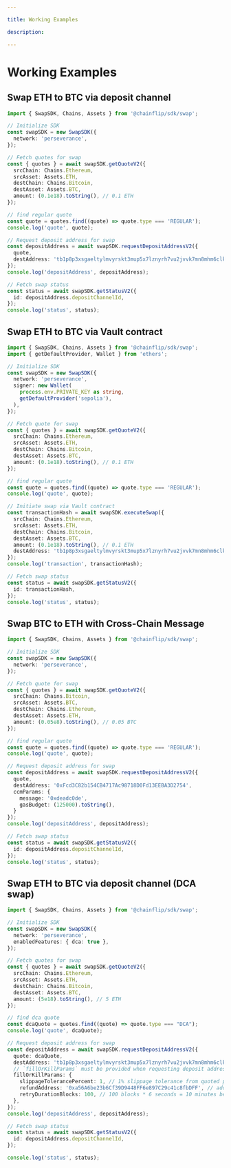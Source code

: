 ```yaml
---

title: Working Examples

description:

---
```


# Working Examples

## Swap ETH to BTC via deposit channel

```typescript copy
import { SwapSDK, Chains, Assets } from '@chainflip/sdk/swap';

// Initialize SDK
const swapSDK = new SwapSDK({
  network: 'perseverance',
});

// Fetch quotes for swap
const { quotes } = await swapSDK.getQuoteV2({
  srcChain: Chains.Ethereum,
  srcAsset: Assets.ETH,
  destChain: Chains.Bitcoin,
  destAsset: Assets.BTC,
  amount: (0.1e18).toString(), // 0.1 ETH
});

// find regular quote
const quote = quotes.find((quote) => quote.type === 'REGULAR');
console.log('quote', quote);

// Request deposit address for swap
const depositAddress = await swapSDK.requestDepositAddressV2({
  quote,
  destAddress: 'tb1p8p3xsgaeltylmvyrskt3mup5x7lznyrh7vu2jvvk7mn8mhm6clksl5k0sm',
});
console.log('depositAddress', depositAddress);

// Fetch swap status
const status = await swapSDK.getStatusV2({
  id: depositAddress.depositChannelId,
});
console.log('status', status);
```

## Swap ETH to BTC via Vault contract

```typescript copy
import { SwapSDK, Chains, Assets } from '@chainflip/sdk/swap';
import { getDefaultProvider, Wallet } from 'ethers';

// Initialize SDK
const swapSDK = new SwapSDK({
  network: 'perseverance',
  signer: new Wallet(
    process.env.PRIVATE_KEY as string,
    getDefaultProvider('sepolia'),
  ),
});

// Fetch quote for swap
const { quotes } = await swapSDK.getQuoteV2({
  srcChain: Chains.Ethereum,
  srcAsset: Assets.ETH,
  destChain: Chains.Bitcoin,
  destAsset: Assets.BTC,
  amount: (0.1e18).toString(), // 0.1 ETH
});

// find regular quote
const quote = quotes.find((quote) => quote.type === 'REGULAR');
console.log('quote', quote);

// Initiate swap via Vault contract
const transactionHash = await swapSDK.executeSwap({
  srcChain: Chains.Ethereum,
  srcAsset: Assets.ETH,
  destChain: Chains.Bitcoin,
  destAsset: Assets.BTC,
  amount: (0.1e18).toString(), // 0.1 ETH
  destAddress: 'tb1p8p3xsgaeltylmvyrskt3mup5x7lznyrh7vu2jvvk7mn8mhm6clksl5k0sm',
});
console.log('transaction', transactionHash);

// Fetch swap status
const status = await swapSDK.getStatusV2({
  id: transactionHash,
});
console.log('status', status);
```

## Swap BTC to ETH with Cross-Chain Message

```typescript copy
import { SwapSDK, Chains, Assets } from '@chainflip/sdk/swap';

// Initialize SDK
const swapSDK = new SwapSDK({
  network: 'perseverance',
});

// Fetch quote for swap
const { quotes } = await swapSDK.getQuoteV2({
  srcChain: Chains.Bitcoin,
  srcAsset: Assets.BTC,
  destChain: Chains.Ethereum,
  destAsset: Assets.ETH,
  amount: (0.05e8).toString(), // 0.05 BTC
});

// find regular quote
const quote = quotes.find((quote) => quote.type === 'REGULAR');
console.log('quote', quote);

// Request deposit address for swap
const depositAddress = await swapSDK.requestDepositAddressV2({
  quote,
  destAddress: '0xFcd3C82b154CB4717Ac98718D0Fd13EEBA3D2754',
  ccmParams: {
    message: '0xdeadc0de',
    gasBudget: (125000).toString(),
  }
});
console.log('depositAddress', depositAddress);

// Fetch swap status
const status = await swapSDK.getStatusV2({
  id: depositAddress.depositChannelId,
});
console.log('status', status);
```


## Swap ETH to BTC via deposit channel (DCA swap)

```typescript copy
import { SwapSDK, Chains, Assets } from '@chainflip/sdk/swap';

// Initialize SDK
const swapSDK = new SwapSDK({
  network: 'perseverance',
  enabledFeatures: { dca: true },
});

// Fetch quotes for swap
const { quotes } = await swapSDK.getQuoteV2({
  srcChain: Chains.Ethereum,
  srcAsset: Assets.ETH,
  destChain: Chains.Bitcoin,
  destAsset: Assets.BTC,
  amount: (5e18).toString(), // 5 ETH
});

// find dca quote
const dcaQuote = quotes.find((quote) => quote.type === "DCA");
console.log('quote', dcaQuote);

// Request deposit address for swap
const depositAddress = await swapSDK.requestDepositAddressV2({
  quote: dcaQuote,
  destAddress: 'tb1p8p3xsgaeltylmvyrskt3mup5x7lznyrh7vu2jvvk7mn8mhm6clksl5k0sm',
  // `fillOrKillParams` must be provided when requesting deposit address for DCA swaps
  fillOrKillParams: {
    slippageTolerancePercent: 1, // 1% slippage tolerance from quoted price
    refundAddress: '0xa56A6be23b6Cf39D9448FF6e897C29c41c8fbDFF', // address to which assets are refunded
    retryDurationBlocks: 100, // 100 blocks * 6 seconds = 10 minutes before deposits are refunded
  },
});
console.log('depositAddress', depositAddress);

// Fetch swap status
const status = await swapSDK.getStatusV2({
  id: depositAddress.depositChannelId,
});

console.log('status', status);
```
